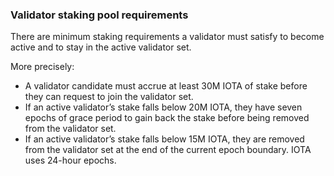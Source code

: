 ### Validator staking pool requirements 

There are minimum staking requirements a validator must satisfy to become active and to stay in the active validator set.

More precisely:

- A validator candidate must accrue at least 30M IOTA of stake before they can request to join the validator set.
- If an active validator’s stake falls below 20M IOTA, they have seven epochs of grace period to gain back the stake before being removed from the validator set.
- If an active validator’s stake falls below 15M IOTA, they are removed from the validator set at the end of the current epoch boundary. IOTA uses 24-hour epochs.
